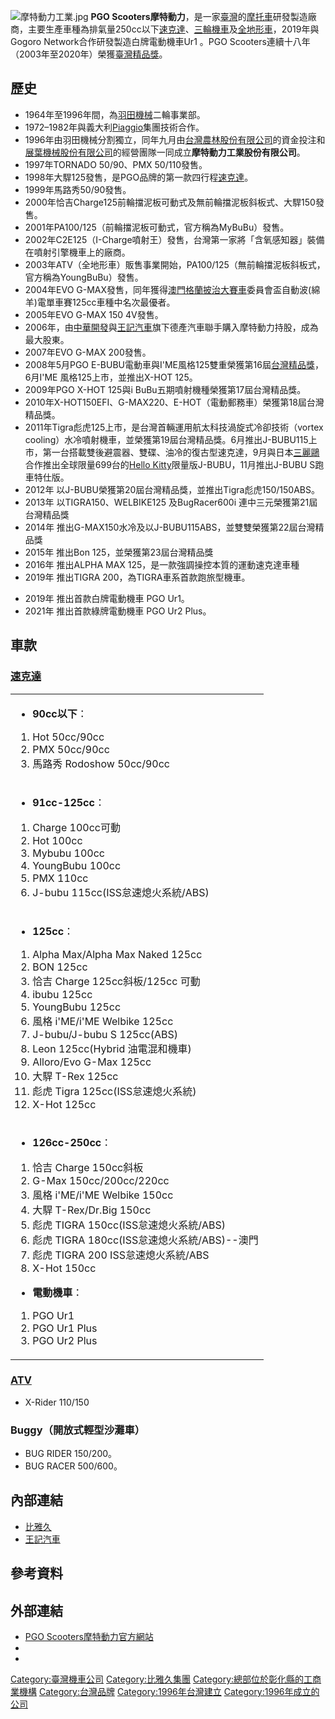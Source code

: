 {{多個問題|
{{advert|time=2017-4-18}}
{{Unreferenced|time=2022-01-18T10:29:19+00:00}}
{{coi|time=2021-06-01}}
{{trivia|time=2021-06-01}}
}}
{{Infobox_Company
 |company_name = 摩特動力工業股份有限公司 
 |company_name_en = Motive Power Intustry Co. Ltd.
 |company_logo = PGO Motive Power logo 20101006.jpg
 |company_type = [[股份有限公司|股份有限公司]]
 |local_code_name = TW
|local_code = 97166694
 |foundation = 1996年
 |predecessor = [[羽田機械|羽田機械]]二輪事業部
 |location = {{ROC-TW}}<br/>[[彰化縣|彰化縣]][[大村鄉_(臺灣)|大村鄉]]福興村山腳路66號
 |founder = 熊名武
 |key_people = {{plainlist|
* [[董事長|董事長]]：王長生
* [[董事|董事]]：王公威
* [[執行長|執行長]]：王公爕}}
 |num_employees = 300（2011）
 |industry = [[機械|機械]]工業
 |products = [[摩托車|摩托車]]、[[速克達|速克達]]、[[全地形車|全地形車]]
 |revenue =
 |subsid = 
 |capital = [[新臺幣|新臺幣]]10億元
 |owner = 
 |net_income = 
 | major_shareholder = {{plainlist|
* 德產汽車貿易股份有限公司
}}
 |homepage = [http://www.pgo.com.tw/ http://www.pgo.com.tw]
}}
[[File:摩特動力工業.jpg|thumb]]
'''PGO Scooters摩特動力'''，是一家[[臺灣|臺灣]]的[[摩托車|摩托車]]研發製造廠商，主要生產車種為排氣量250cc以下[[速克達|速克達]]、[[三輪機車|三輪機車]]及[[全地形車|全地形車]]，2019年與Gogoro Network合作研發製造白牌電動機車Ur1 。PGO Scooters連續十八年（2003年至2020年）榮獲[[臺灣精品獎|臺灣精品獎]]。

==歷史==
*1964年至1996年間，為[[羽田機械|羽田機械]]二輪事業部。
*1972–1982年與義大利[[Piaggio|Piaggio]]集團技術合作。
*1996年由羽田機械分割獨立，同年九月由[[台灣農林|台灣農林股份有限公司]]的資金投注和[[展葉機械|展葉機械股份有限公司]]的經營團隊一同成立'''摩特動力工業股份有限公司'''。
*1997年TORNADO 50/90、PMX 50/110發售。
*1998年大駻125發售，是PGO品牌的第一款四行程[[速克達|速克達]]。
*1999年馬路秀50/90發售。
*2000年恰吉Charge125前輪擋泥板可動式及無前輪擋泥板斜板式、大駻150發售。
*2001年PA100/125（前輪擋泥板可動式，官方稱為MyBuBu）發售。
*2002年C2E125（I-Charge噴射王）發售，台灣第一家將「含氧感知器」裝備在噴射引擎機車上的廠商。
*2003年ATV（全地形車）販售事業開始，PA100/125（無前輪擋泥板斜板式，官方稱為YoungBuBu）發售。
*2004年EVO G-MAX發售，同年獲得[[澳門格蘭披治大賽車|澳門格蘭披治大賽車]]委員會盃自動波(綿羊)電單車賽125cc車種中名次最優者。
*2005年EVO G-MAX 150 4V發售。
*2006年，由[[中華開發工業銀行|中華開發]]與[[王記汽車|王記汽車]]旗下德產汽車聯手購入摩特動力持股，成為最大股東。
*2007年EVO G-MAX 200發售。
*2008年5月PGO E-BUBU電動車與I'ME風格125雙重榮獲第16屆[[台灣精品獎|台灣精品獎]]，6月I'ME 風格125上市，並推出X-HOT 125。
*2009年PGO X-HOT 125與i BuBu五期噴射機種榮獲第17屆台灣精品獎。
*2010年X-HOT150EFI、G-MAX220、E-HOT（電動郵務車）榮獲第18屆台灣精品獎。
*2011年Tigra彪虎125上市，是台灣首輛運用航太科技渦旋式冷卻技術（vortex cooling）水冷噴射機車，並榮獲第19屆台灣精品獎。6月推出J-BUBU115上市，第一台搭載雙後避震器、雙碟、油冷的復古型速克達，9月與日本[[三麗鷗|三麗鷗]]合作推出全球限量699台的[[Hello_Kitty|Hello Kitty]]限量版J-BUBU，11月推出J-BUBU S跑車特仕版。
*2012年 以J-BUBU榮獲第20屆台灣精品獎，並推出Tigra彪虎150/150ABS。
*2013年 以TIGRA150、WELBIKE125 及BugRacer600i 連中三元榮獲第21屆台灣精品獎
*2014年 推出G-MAX150水冷及以J-BUBU115ABS，並雙雙榮獲第22屆台灣精品獎
*2015年 推出Bon 125，並榮獲第23屆台灣精品獎
*2016年 推出ALPHA MAX 125，是一款強調操控本質的運動速克達車種
*2019年 推出TIGRA 200，為TIGRA車系首款跑旅型機車。

*2019年 推出首款白牌電動機車 PGO Ur1。
*2021年 推出首款綠牌電動機車 PGO Ur2 Plus。

==車款==
=== [[速克達|速克達]] ===
{|width=200%
|valign="top"|
*'''90cc以下'''：
# Hot 50cc/90cc
# PMX 50cc/90cc
# 馬路秀 Rodoshow 50cc/90cc

|-
|
*'''91cc-125cc'''：
# Charge 100cc可動
# Hot 100cc
# Mybubu 100cc
# YoungBubu 100cc
# PMX 110cc
# J-bubu 115cc(ISS怠速熄火系統/ABS)

|-
|
*'''125cc'''：
# Alpha Max/Alpha Max Naked 125cc
# BON 125cc
# 恰吉 Charge 125cc斜板/125cc 可動
# ibubu 125cc
# YoungBubu 125cc
# 風格 i'ME/i'ME Welbike 125cc
# J-bubu/J-bubu S 125cc(ABS)
# Leon 125cc(Hybrid 油電混和機車)
# Alloro/Evo G-Max 125cc
# 大駻 T-Rex 125cc
# 彪虎 Tigra 125cc(ISS怠速熄火系統)
# X-Hot 125cc

|-
|
*'''126cc-250cc'''：
# 恰吉 Charge 150cc斜板
# G-Max 150cc/200cc/220cc
# 風格 i'ME/i'ME Welbike 150cc
# 大駻 T-Rex/Dr.Big 150cc
# 彪虎 TIGRA 150cc(ISS怠速熄火系統/ABS)
# 彪虎 TIGRA 180cc(ISS怠速熄火系統/ABS)--澳門
# 彪虎 TIGRA 200 ISS怠速熄火系統/ABS
# X-Hot 150cc

*'''電動機車'''：
# PGO Ur1
# PGO Ur1 Plus
# PGO Ur2 Plus

|}

===[[全地形車|ATV]]===
*X-Rider 110/150

===Buggy（開放式輕型沙灘車）===
*BUG RIDER 150/200。
*BUG RACER 500/600。

== 內部連結 ==
* [[比雅久|比雅久]]
* [[王記汽車|王記汽車]]

== 參考資料 ==
{{Reflist}}

== 外部連結 ==
{{commonscat|PGO scooters}}
* [http://www.pgo.com.tw/ PGO Scooters摩特動力官方網站] {{Wayback|url=http://www.pgo.com.tw/ |date=20210211004908 }}
* {{facebook|pgoscooter}}
* {{youtube|user=pgoscooter}}

[[Category:臺灣機車公司|Category:臺灣機車公司]]
[[Category:比雅久集團|Category:比雅久集團]]
[[Category:總部位於彰化縣的工商業機構|Category:總部位於彰化縣的工商業機構]]
[[Category:台灣品牌|Category:台灣品牌]]
[[Category:1996年台灣建立|Category:1996年台灣建立]]
[[Category:1996年成立的公司|Category:1996年成立的公司]]